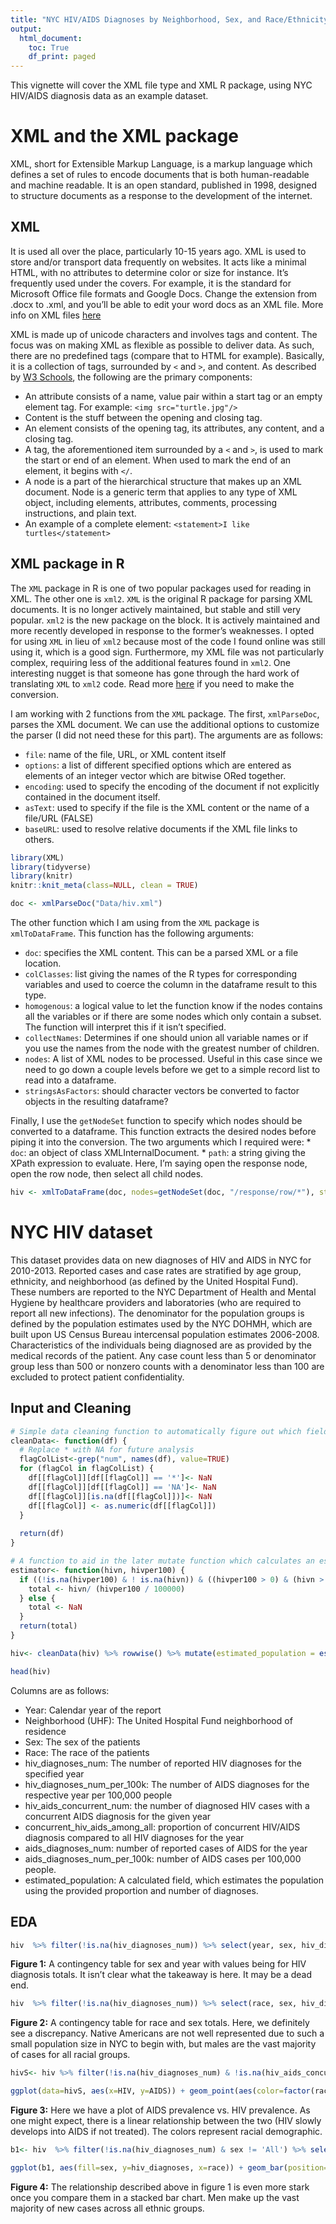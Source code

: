 ```yaml
---
title: "NYC HIV/AIDS Diagnoses by Neighborhood, Sex, and Race/Ethnicity"
output:
  html_document:
    toc: True
    df_print: paged
---
```


This vignette will cover the XML file type and XML R package, using NYC HIV/AIDS diagnosis data as an example dataset.

# XML and the XML package

XML, short for Extensible Markup Language, is a markup language which defines a set of rules to encode documents that is both human-readable and machine readable. It is an open standard, published in 1998, designed to structure documents as a response to the development of the internet. 

## XML

It is used all over the place, particularly 10-15 years ago. XML is used to store and/or transport data frequently on websites. It acts like a minimal HTML, with no attributes to determine color or size for instance. It's frequently used under the covers. For example, it is the standard for Microsoft Office file formats and Google Docs. Change the extension from .docx to .xml, and you'll be able to edit your word docs as an XML file. More info on XML files [here](https://www.makeuseof.com/tag/xml-file-case-wondering/)

XML is made up of unicode characters and involves tags and content. The focus was on making XML as flexible as possible to deliver data. As such, there are no predefined tags (compare that to HTML for example). Basically, it is a collection of tags, surrounded by `<` and `>`, and content. As described by [W3 Schools](https://www.w3schools.com/xml/xml_whatis.asp), the following are the primary components: 

* An attribute consists of a name, value pair within a start tag or an empty element tag. For example: `<img src="turtle.jpg"/>`
* Content is the stuff between the opening and closing tag.
* An element consists of the opening tag, its attributes, any content, and a closing tag. 
* A tag, the aforementioned item surrounded by a `<` and `>`, is used to mark the start or end of an element. When used to mark the end of an element, it begins with `</`.
* A node is a part of the hierarchical structure that makes up an XML document. Node is a generic term that applies to any type of XML object, including elements, attributes, comments, processing instructions, and plain text.
* An example of a complete element: `<statement>I like turtles</statement>`

## XML package in R

The `XML` package in R is one of two popular packages used for reading in XML. The other one is `xml2`. `XML` is the original R package for parsing XML documents. It is no longer actively maintained, but stable and still very popular. `xml2` is the new package on the block. It is actively maintained and more recently developed in response to the former's weaknesses. I opted for using `XML` in lieu of `xml2` because most of the code I found online was still using it, which is a good sign. Furthermore, my XML file was not particularly complex, requiring less of the additional features found in `xml2`. One interesting nugget is that someone has gone through the hard work of translating `XML` to `xml2` code. Read more [here](https://gist.github.com/nuest/3ed3b0057713eb4f4d75d11bb62f2d66) if you need to make the conversion.

I am working with 2 functions from the `XML` package. The first, `xmlParseDoc`, parses the XML document. We can use the additional options to customize the parser (I did not need these for this part). The arguments are as follows:

* `file`: name of the file, URL, or XML content itself
* `options`: a list of different specified options which are entered as elements of an integer vector which are bitwise ORed together.
* `encoding`: used to specify the encoding of the document if not explicitly contained in the document itself.
* `asText`: used to specify if the file is the XML content or the name of a file/URL (FALSE)
* `baseURL`: used to resolve relative documents if the XML file links to others.

```r
library(XML)
library(tidyverse)
library(knitr)
knitr::knit_meta(class=NULL, clean = TRUE)
```

```r
doc <- xmlParseDoc("Data/hiv.xml")
```

The other function which I am using from the `XML` package is `xmlToDataFrame`. This function has the following arguments:

* `doc`: specifies the XML content. This can be a parsed XML or a file location. 
* `colClasses`: list giving the names of the R types for corresponding variables and used to coerce the column in the dataframe result to this type.
* `homogenous`: a logical value to let the function know if the nodes contains all the variables or if there are some nodes which only contain a subset. The function will interpret this if it isn't specified.
* `collectNames`: Determines if one should union all variable names or if you use the names from the node with the greatest number of children.
* `nodes`: A list of XML nodes to be processed. Useful in this case since we need to go down a couple levels before we get to a simple record list to read into a dataframe.
* `stringsAsFactors`: should character vectors be converted to factor objects in the resulting dataframe?

Finally, I use the `getNodeSet` function to specify which nodes should be converted to a dataframe. This function extracts the desired nodes before piping it into the conversion. The two arguments which I required were:
* `doc`: an object of class XMLInternalDocument.
* `path`: a string giving the XPath expression to evaluate. Here, I'm saying open the response node, open the row node, then select all child nodes.

```r
hiv <- xmlToDataFrame(doc, nodes=getNodeSet(doc, "/response/row/*"), stringsAsFactors = FALSE)
```


# NYC HIV dataset

This dataset provides data on new diagnoses of HIV and AIDS in NYC for 2010-2013. Reported cases and case rates are stratified by age group, ethnicity, and neighborhood (as defined by the United Hospital Fund). These numbers are reported to the NYC Department of Health and Mental Hygiene by healthcare providers and laboratories (who are required to report all new infections). The denominator for the population groups is defined by the population estimates used by the NYC DOHMH, which are built upon US Census Bureau intercensal population estimates 2006-2008. Characteristics of the individuals being diagnosed are as provided by the medical records of the patient. Any case count less than 5 or denominator group less than 500 or nonzero counts with a denominator less than 100 are excluded to protect patient confidentiality. 

## Input and Cleaning

```r
# Simple data cleaning function to automatically figure out which fields need replacing of the * value and calc pop estimate
cleanData<- function(df) {
  # Replace * with NA for future analysis
  flagColList<-grep("num", names(df), value=TRUE)
  for (flagCol in flagColList) {
    df[[flagCol]][df[[flagCol]] == '*']<- NaN
    df[[flagCol]][df[[flagCol]] == 'NA']<- NaN
    df[[flagCol]][is.na(df[[flagCol]])]<- NaN
    df[[flagCol]] <- as.numeric(df[[flagCol]])
  }
  
  return(df)
}

# A function to aid in the later mutate function which calculates an estimated population size when possible to do so
estimator<- function(hivn, hivper100) {
  if ((!is.na(hivper100) & ! is.na(hivn)) & ((hivper100 > 0) & (hivn > 0))) {
    total <- hivn/ (hivper100 / 100000)
  } else {
    total <- NaN
  }
  return(total)
}

hiv<- cleanData(hiv) %>% rowwise() %>% mutate(estimated_population = estimator(hivn=hiv_diagnoses_num, hivper100=hiv_diagnoses_num_per_100k)) %>% as.data.frame()

head(hiv)
```


Columns are as follows:

* Year: Calendar year of the report
* Neighborhood (UHF): The United Hospital Fund neighborhood of residence
* Sex: The sex of the patients
* Race: The race of the patients
* hiv_diagnoses_num: The number of reported HIV diagnoses for the specified year
* hiv_diagnoses_num_per_100k: The number of AIDS diagnoses for the respective year per 100,000 people
* hiv_aids_concurrent_num: the number of diagnosed HIV cases with a concurrent AIDS diagnosis for the given year
* concurrent_hiv_aids_among_all: proportion of concurrent HIV/AIDS diagnosis compared to all HIV diagnoses for the year
* aids_diagnoses_num: number of reported cases of AIDS for the year
* aids_diagnoses_num_per_100k: number of AIDS cases per 100,000 people.
* estimated_population: A calculated field, which estimates the population using the provided proportion and number of diagnoses.

## EDA

```r
hiv  %>% filter(!is.na(hiv_diagnoses_num)) %>% select(year, sex, hiv_diagnoses_num)%>% group_by(year, sex) %>% summarize(hiv_diagnoses= sum(hiv_diagnoses_num)) %>% spread(year, hiv_diagnoses) %>% kable()
```

**Figure 1:** A contingency table for sex and year with values being for HIV diagnosis totals. It isn't clear what the takeaway is here. It may be a dead end. 

```r
hiv  %>% filter(!is.na(hiv_diagnoses_num)) %>% select(race, sex, hiv_diagnoses_num) %>% group_by(race, sex) %>% summarize(hiv_diagnoses= sum(hiv_diagnoses_num)) %>% spread(race, hiv_diagnoses) %>% kable()
```

**Figure 2:** A contingency table for race and sex totals. Here, we definitely see a discrepancy. Native Americans are not well represented due to such a small population size in NYC to begin with, but males are the vast majority of cases for all racial groups.

```r
hivS<- hiv %>% filter(!is.na(hiv_diagnoses_num) & !is.na(hiv_aids_concurrent_num) & (race != 'All')) %>% group_by(race) %>% summarize(HIV=sum(hiv_diagnoses_num), AIDS=sum(hiv_aids_concurrent_num))

ggplot(data=hivS, aes(x=HIV, y=AIDS)) + geom_point(aes(color=factor(race))) +  theme(legend.title = element_blank())
```

**Figure 3:** Here we have a plot of AIDS prevalence vs. HIV prevalence. As one might expect, there is a linear relationship between the two (HIV slowly develops into AIDS if not treated). The colors represent racial demographic. 
```r
b1<- hiv  %>% filter(!is.na(hiv_diagnoses_num) & sex != 'All') %>% select(race, sex, hiv_diagnoses_num) %>% group_by(race, sex) %>% summarize(hiv_diagnoses= sum(hiv_diagnoses_num))

ggplot(b1, aes(fill=sex, y=hiv_diagnoses, x=race)) + geom_bar(position="stack", stat = 'identity') 
```

**Figure 4:** The relationship described above in figure 1 is even more stark once you compare them in a stacked bar chart. Men make up the vast majority of new cases across all ethnic groups.

